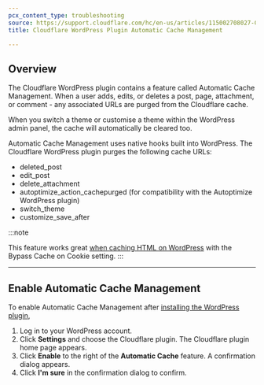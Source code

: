 ```yaml
---
pcx_content_type: troubleshooting
source: https://support.cloudflare.com/hc/en-us/articles/115002708027-Cloudflare-WordPress-Plugin-Automatic-Cache-Management-
title: Cloudflare WordPress Plugin Automatic Cache Management

---
```


## Overview

The Cloudflare WordPress plugin contains a feature called Automatic Cache Management. When a user adds, edits, or deletes a post, page, attachment, or comment - any associated URLs are purged from the Cloudflare cache.

When you switch a theme or customise a theme within the WordPress admin panel, the cache will automatically be cleared too.

Automatic Cache Management uses native hooks built into WordPress. The Cloudflare WordPress plugin purges the following cache URLs:

* deleted\_post
* edit\_post
* delete\_attachment
* autoptimize\_action\_cachepurged (for compatibility with the Autoptimize WordPress plugin)
* switch\_theme
* customize\_save\_after

:::note

This feature works great [when caching HTML on
WordPress](/support/third-party-software/content-management-system-cms/caching-static-html-with-wordpresswoocommerce/) with
the Bypass Cache on Cookie setting.
:::

***

## Enable Automatic Cache Management

To enable Automatic Cache Management after [installing the WordPress plugin](https://support.cloudflare.com/hc/en-us/articles/227634427-Using-Cloudflare-with-WordPress),

1. Log in to your WordPress account.
2. Click **Settings** and choose the Cloudflare plugin. The Cloudflare plugin home page appears.
3. Click **Enable** to the right of the **Automatic Cache** feature. A confirmation dialog appears.
4. Click **I'm sure** in the confirmation dialog to confirm.
